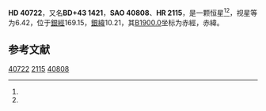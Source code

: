 {{Starbox begin
| name = HD 40722
}}
{{Starbox observe
| epoch = [[J2000.0|J2000.0]]
| constell = {{星座名待查}}<ref name=SIMBAD>{{cite web
 | url=http://simbad.u-strasbg.fr/simbad/sim-id?Ident=HR+2115
 | title =Pulsating variable Star
 | publisher=Centre de Données astronomiques de Strasbourg
 | work=SIMBAD
 | accessdate=2012-07-13}}</ref><ref name=DATA>{{cite web
 | url=http://vizier.u-strasbg.fr/viz-bin/VizieR-5?-out.add=.&-source=5050&-corr=PK=HR&-out.max=9999&HR=2115
 | title=VizieR Detailed Page
 | accessdate=2012-07-13
 | archive-date=2019-02-16
 | archive-url=https://web.archive.org/web/20190216111514/http://vizier.u-strasbg.fr/viz-bin/VizieR-5?-out.add=.&-source=5050&-corr=PK=HR&-out.max=9999&HR=2115
 | dead-url=no
 }}</ref>
| 星官 = 
| ra = {{RA|6|2|53.6}}<ref name=SIMBAD /><ref name=DATA />
| dec = {{DEC|+43|22|43}}<ref name=SIMBAD /><ref name=DATA />
| appmag_v = 6.42<ref name=SIMBAD /><ref name=DATA />
}}
{{Starbox character
| class = K0<ref name=SIMBAD /><ref name=DATA />
| b-v = <ref name=SIMBAD /><ref name=DATA />
| u-b = <ref name=SIMBAD /><ref name=DATA />
| r-i = <ref name=SIMBAD /><ref name=DATA />
| variable = 
}}
{{Starbox astrometry
| radial_v = 
| prop_mo_ra = -19
| parallax = 
| p_error = 
}}
{{Starbox catalog
| names =BD+43 1421，[[SAO星表|SAO]] 40808，[[HD星表|HD]] 40722，[[HR星表|HR]] 2115}}
{{Starbox reference |Simbad=HR+2115}}
{{Starbox end}}

'''HD 40722'''，又名'''BD+43 1421'''，'''SAO 40808'''、'''HR 2115'''，是一颗恒星<ref name=SIMBAD /><ref name=DATA />，视星等为6.42，位于[[銀道座標系|銀經]]169.15，[[銀道座標系|銀緯]]10.21，其[[B1900.0|B1900.0]]坐标为赤經{{RA|5|55|39.8}}，赤緯{{DEC|+43|10.21|39}}。

== 参考文献 ==
{{reflist}}

{{star-stub}}

[[Category:HD和HDE天體|40722]]
[[Category:HR天體|2115]]
[[Category:SAO天體|40808]]